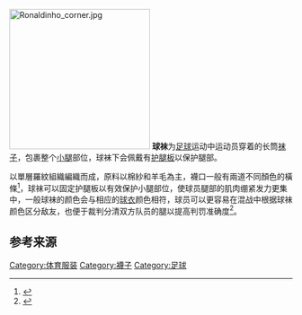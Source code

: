 [[File:Ronaldinho_corner.jpg|250px]]
'''球袜'''为[[足球|足球]]运动中运动员穿着的长筒[[袜子|袜子]]，包裹整个[[小腿|小腿]]部位，球袜下会佩戴有[[护腿板|护腿板]]以保护腿部。

以單層羅紋組織編織而成，原料以棉紗和羊毛為主，襪口一般有兩道不同顏色的橫條<ref>{{cite book |author1=向兰屏 |title=纺织品服装鞋帽 |date=1993 |location=上海 |pages=80}}</ref>，球袜可以固定护腿板以有效保护小腿部位，使球员腿部的肌肉绷紧发力更集中，一般球袜的颜色会与相应的[[球衣|球衣]]颜色相符，球员可以更容易在混战中根据球袜颜色区分敌友，也便于裁判分清双方队员的腿以提高判罚准确度<ref>{{cite book |author1=顾青 |coauthors=韩晓峰 |title=球迷大观 |date=1988 |publisher=辽宁人民出版社 |location=沈阳 |page=186}}</ref>。

==参考来源==
{{reflist}}

[[Category:体育服装|Category:体育服装]]
[[Category:襪子|Category:襪子]]
[[Category:足球|Category:足球]]
{{服饰小作品}}